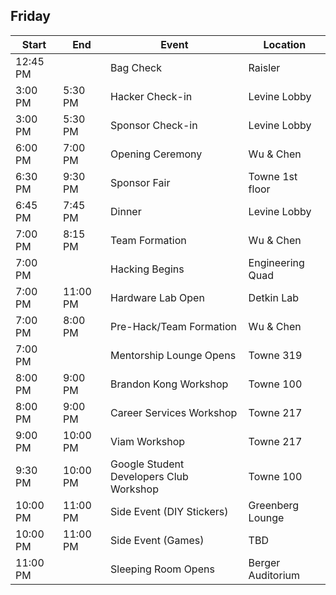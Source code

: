 ## Friday

| Start       | End         | Event                                                                             | Location          |
| ----------- | ----------- | --------------------------------------------------------------------------------- | ----------------- |
| 12:45 PM |             | Bag Check                                                                            | Raisler           |
| 3:00 PM  | 5:30 PM  | Hacker Check-in                                                                         | Levine Lobby      |
| 3:00 PM  | 5:30 PM  | Sponsor Check-in                                                                        | Levine Lobby      |
| 6:00 PM  | 7:00 PM  | Opening Ceremony                                                                        | Wu & Chen         |
| 6:30 PM  | 9:30 PM | Sponsor Fair                                                                             | Towne 1st floor   |
| 6:45 PM  | 7:45 PM  | Dinner                                                                                  | Levine Lobby      |
| 7:00 PM  | 8:15 PM  | Team Formation                                                                          | Wu & Chen         |
| 7:00 PM  |             | Hacking Begins                                                                       | Engineering Quad  |
| 7:00 PM  | 11:00 PM | Hardware Lab Open                                                                       | Detkin Lab        |
| 7:00 PM  | 8:00 PM  | Pre-Hack/Team Formation                                                                 | Wu & Chen         |
| 7:00 PM  |             | Mentorship Lounge Opens                                                              | Towne 319         |
| 8:00 PM  | 9:00 PM  | Brandon Kong Workshop                                                                   | Towne 100         |
| 8:00 PM  | 9:00 PM  | Career Services Workshop                                                                | Towne 217         |
| 9:00 PM  | 10:00 PM  | Viam Workshop                                                                          | Towne 217         |
| 9:30 PM  | 10:00 PM  | Google Student Developers Club Workshop                                                | Towne 100         |
| 10:00 PM  | 11:00 PM  | Side Event (DIY Stickers)                                                             | Greenberg Lounge  |
| 10:00 PM  | 11:00 PM  | Side Event (Games)                                                                    | TBD  |
| 11:00 PM |             | Sleeping Room Opens                                                                  | Berger Auditorium |